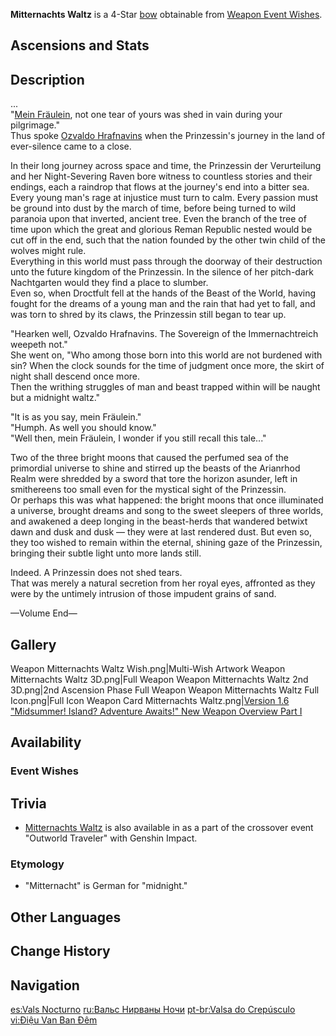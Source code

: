 {{Weapon Infobox
|id             = 15412
|image          = <gallery>
Weapon Mitternachts Waltz.png|Base
Weapon Mitternachts Waltz 2nd.png|2nd Ascension
</gallery>
|type           = Bow
|releaseDate    = 2021-06-09
|rarity         = 4
|base_atk       = 42
|2nd_stat_type  = Physical DMG Bonus
|2nd_stat       = 11.3%
|series         = 
|obtain         = Weapon Event Wishes
|passive        = Evernight Duet
|effect         = Normal Attack hits on opponents increase Elemental Skill DMG by (var1)% for 5s. Elemental Skill hits on opponents increase Normal Attack DMG by (var1)% for 5s.
|eff_rank1_var1 = 20
|eff_rank2_var1 = 25
|eff_rank3_var1 = 30
|eff_rank4_var1 = 35
|eff_rank5_var1 = 40
|eff_att1       = DMG Bonus
|eff_att2       = Normal Attack DMG Bonus
|eff_att3       = Elemental Skill DMG Bonus
}}
{{Description|A bow painted the color of transgression and nights of illusion.}}
'''Mitternachts Waltz''' is a 4-Star [[bow]] obtainable from [[Weapon Event Wishes]].

==Ascensions and Stats==
{{Weapon Ascensions and Stats
|ascendMat1 = Tile of Decarabian's Tower
|ascendMat2 = Debris of Decarabian's City
|ascendMat3 = Fragment of Decarabian's Epic
|ascendMat4 = Scattered Piece of Decarabian's Dream
|bossMat1   = Heavy Horn
|bossMat2   = Black Bronze Horn
|bossMat3   = Black Crystal Horn
|commonMat1 = Treasure Hoarder Insignia
|commonMat2 = Silver Raven Insignia
|commonMat3 = Golden Raven Insignia
}}

==Description==
...<br />
"[[Fischl|Mein Fräulein]], not one tear of yours was shed in vain during your pilgrimage."<br />
Thus spoke [[Oz|Ozvaldo Hrafnavins]] when the Prinzessin's journey in the land of ever-silence came to a close.

In their long journey across space and time, the Prinzessin der Verurteilung and her Night-Severing Raven bore witness to countless stories and their endings, each a raindrop that flows at the journey's end into a bitter sea. Every young man's rage at injustice must turn to calm. Every passion must be ground into dust by the march of time, before being turned to wild paranoia upon that inverted, ancient tree. Even the branch of the tree of time upon which the great and glorious Reman Republic nested would be cut off in the end, such that the nation founded by the other twin child of the wolves might rule.<br />
Everything in this world must pass through the doorway of their destruction unto the future kingdom of the Prinzessin. In the silence of her pitch-dark Nachtgarten would they find a place to slumber.<br />
Even so, when Droctfult fell at the hands of the Beast of the World, having fought for the dreams of a young man and the rain that had yet to fall, and was torn to shred by its claws, the Prinzessin still began to tear up.

"Hearken well, Ozvaldo Hrafnavins. The Sovereign of the Immernachtreich weepeth not."<br />
She went on, "Who among those born into this world are not burdened with sin? When the clock sounds for the time of judgment once more, the skirt of night shall descend once more.<br />
Then the writhing struggles of man and beast trapped within will be naught but a midnight waltz."

"It is as you say, mein Fräulein."<br />
"Humph. As well you should know."<br />
"Well then, mein Fräulein, I wonder if you still recall this tale..."

Two of the three bright moons that caused the perfumed sea of the primordial universe to shine and stirred up the beasts of the Arianrhod Realm were shredded by a sword that tore the horizon asunder, left in smithereens too small even for the mystical sight of the Prinzessin.<br />
Or perhaps this was what happened: the bright moons that once illuminated a universe, brought dreams and song to the sweet sleepers of three worlds, and awakened a deep longing in the beast-herds that wandered betwixt dawn and dusk and dusk &mdash; they were at last rendered dust. But even so, they too wished to remain within the eternal, shining gaze of the Prinzessin, bringing their subtle light unto more lands still.

Indeed. A Prinzessin does not shed tears.<br />
That was merely a natural secretion from her royal eyes, affronted as they were by the untimely intrusion of those impudent grains of sand.

&mdash;Volume End&mdash;

==Gallery==
<gallery hideaddbutton="true" captionalign="center">
Weapon Mitternachts Waltz Wish.png|Multi-Wish Artwork
Weapon Mitternachts Waltz 3D.png|Full Weapon
Weapon Mitternachts Waltz 2nd 3D.png|2nd Ascension Phase Full Weapon
Weapon Mitternachts Waltz Full Icon.png|Full Icon
Weapon Card Mitternachts Waltz.png|[https://www.hoyolab.com/article/415713 Version 1.6 "Midsummer! Island? Adventure Awaits!" New Weapon Overview Part I]
</gallery>

==Availability==
===Event Wishes===
{{Featured}}

==Trivia==
*[[w:c:honkaiimpact3:Mitternachts Waltz|Mitternachts Waltz]] is also available in ''{{w|Honkai Impact 3rd}}'' as a part of the crossover event "Outworld Traveler" with Genshin Impact.

===Etymology===
*"Mitternacht" is German for "midnight."

==Other Languages==
{{Other Languages
|en      = Mitternachts Waltz
|zhs     = 幽夜华尔兹
|zhs_rm  = Yōuyè Huá'ěrzī
|zht     = 幽夜華爾滋
|zht_rm  = Yōuyè Huá'ěrzī
|zh_tl   = Immernacht Waltz
|ja      = 幽夜のワルツ
|ja_rm   = Yuuya no Warutsu
|ja_tl   = Immernacht Waltz
|zhja_note = {{lang|mini=1|zh=幽夜|zh_tn=Immernacht|zh_lit=Serene-Night}} refers to the {{lang|[[Immernachtreich]]|zh=幽夜净土|ja=幽夜浄土}}.
|ko      = 유야의 왈츠
|ko_rm   = Yuya-ui Walcheu
|ko_tl   = Lonely Night's Waltz
|es      = Vals Nocturno
|es_tl   = Nocturnal Waltz
|fr      = Valse nocturne
|fr_tl   = Night Waltz
|ru      = Вальс Нирваны Ночи
|ru_tl   = Night Nirvana Waltz
|th      = Mitternachts Waltz
|vi      = Điệu Van Ban Đêm
|vi_tl   = Night Waltz
|de      = Mitternachtswalzer
|de_tl   = Midnight Waltz
|id      = Mitternachts Waltz
|pt      = Valsa do Crepúsculo
|pt_tl   = Waltz of the Twilight
}}

==Change History==
{{Change History|1.6}}

==Navigation==
{{Weapon Navbox|type=Bows}}

[[es:Vals Nocturno]]
[[ru:Вальс Нирваны Ночи]]
[[pt-br:Valsa do Crepúsculo]]
[[vi:Điệu Van Ban Đêm]]